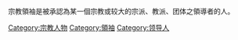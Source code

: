 {{Commonscat|Religious leaders}}

宗教領袖是被承認為某一個宗教或较大的宗派、教派、团体之領導者的人。

[[Category:宗教人物|Category:宗教人物]]
[[Category:領袖|Category:領袖]]
[[Category:领导人|Category:领导人]]